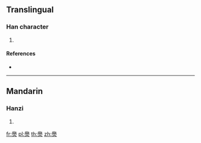 ==Translingual==

===Han character===
{{Han char|rn=86|rad=火|as=14|sn=18|four=77809|canj=HBF,XHBF}}

# {{defn|Han|sort=火14}}

====References====
* {{Han ref|kx=0686.110|dkj=19530|dj=1098.280|hdz=32243.070|uh=7202|ud=29186|bh=F26C|bd=62060}}

----

==Mandarin==

===Hanzi===
{{cmn-hanzi|pin=[[biāo]] ([[biao1]])|wg=piao<sup>1</sup>}}

# {{defn|lang=cmn|sort=火14}}

[[fr:爂]]
[[pl:爂]]
[[th:爂]]
[[zh:爂]]